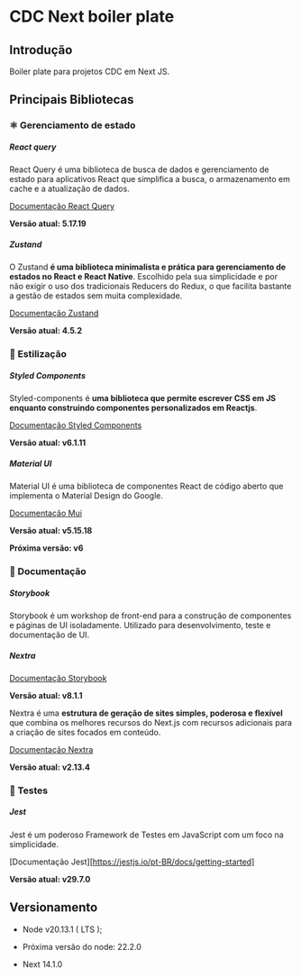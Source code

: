 # CDC Next boiler plate

## Introdução

Boiler plate para projetos CDC em Next JS.

## Principais Bibliotecas

### ⚛ Gerenciamento de estado

##### React query

React Query é uma biblioteca de busca de dados e gerenciamento de estado para aplicativos React que simplifica a busca, o armazenamento em cache e a atualização de dados.

[Documentação React Query](https://tanstack.com/query/latest/docs/framework/react/overview)

**Versão atual: 5.17.19**

##### Zustand

O Zustand **é uma biblioteca minimalista e prática para gerenciamento de estados no React e React Native**. Escolhido pela sua simplicidade e por não exigir o uso dos tradicionais Reducers do Redux, o que facilita bastante a gestão de estados sem muita complexidade.

[Documentação Zustand](https://github.com/pmndrs/zustand)

**Versão atual: 4.5.2**

### 💅 Estilização

##### Styled Components

Styled-components é **uma biblioteca que permite escrever CSS em JS enquanto construindo componentes personalizados em Reactjs**.

[Documentação Styled Components](https://styled-components.com/docs)

**Versão atual: v6.1.11**

##### Material UI

Material UI é uma biblioteca de componentes React de código aberto que implementa o Material Design do Google.

[Documentação Mui](https://mui.com/material-ui/getting-started/)

**Versão atual: v5.15.18**

**Próxima versão: v6**

### 📄 Documentação

##### Storybook

Storybook é um workshop de front-end para a construção de componentes e páginas de UI isoladamente. Utilizado para desenvolvimento, teste e documentação de UI.

##### Nextra

[Documentação Storybook](https://storybook.js.org/docs/get-started)

**Versão atual: v8.1.1**

Nextra é uma **estrutura de geração de sites simples, poderosa e flexível** que combina os melhores recursos do Next.js com recursos adicionais para a criação de sites focados em conteúdo.

[Documentação Nextra](https://nextra.site/docs)

**Versão atual: v2.13.4**

### 🧪 Testes

##### Jest

Jest é um poderoso Framework de Testes em JavaScript com um foco na simplicidade.

[Documentação Jest][https://jestjs.io/pt-BR/docs/getting-started]

**Versão atual: v29.7.0**

## Versionamento

- Node v20.13.1 ( LTS );
- Próxima versão do node: 22.2.0

- Next 14.1.0
